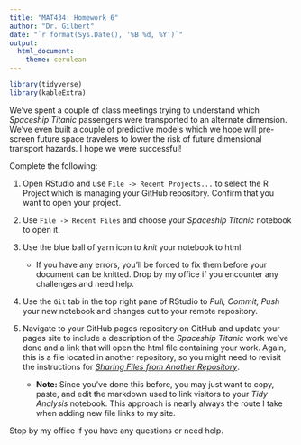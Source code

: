 ```yaml
---
title: "MAT434: Homework 6"
author: "Dr. Gilbert"
date: "`r format(Sys.Date(), '%B %d, %Y')`"
output:
  html_document:
    theme: cerulean
---
```


```r
library(tidyverse)
library(kableExtra)
```

We've spent a couple of class meetings trying to understand which *Spaceship Titanic* passengers were transported to an alternate dimension. We've even built a couple of predictive models which we hope will pre-screen future space travelers to lower the risk of future dimensional transport hazards. I hope we were successful!

Complete the following:

1. Open RStudio and use `File -> Recent Projects...` to select the R Project which is managing your GitHub repository. Confirm that you want to open your project.

2. Use `File -> Recent Files` and choose your *Spaceship Titanic* notebook to open it.

3. Use the blue ball of yarn icon to *knit* your notebook to html.

    + If you have any errors, you'll be forced to fix them before your document can be knitted. Drop by my office if you encounter any challenges and need help.

4. Use the `Git` tab in the top right pane of RStudio to *Pull, Commit, Push* your new notebook and changes out to your remote repository.

5. Navigate to your GitHub pages repository on GitHub and update your pages site to include a description of the *Spaceship Titanic* work we've done and a link that will open the html file containing your work. Again, this is a file located in another repository, so you might need to revisit the instructions for [*Sharing Files from Another Repository*](https://agmath.github.io/ClassificationCourse/Day5_GitHubPages.html). 

    + **Note:** Since you've done this before, you may just want to copy, paste, and edit the markdown used to link visitors to your *Tidy Analysis* notebook. This approach is nearly always the route I take when adding new file links to my site.

Stop by my office if you have any questions or need help.
